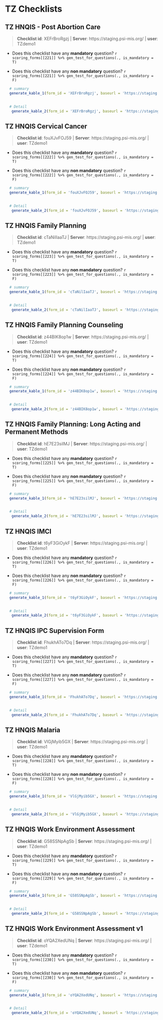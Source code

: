 # TZ Checklists {#TZ}


## TZ HNQIS - Post Abortion Care 

    
>__Checklist id__: XEFrBroRgzj   | __Server__: https://staging.psi-mis.org/ | __user__: TZdemo1 


    
- Does this checklist have any __mandatory__ question? `r scoring_forms[[221]] %>% gen_test_for_questions(., is_mandatory = T)`
    
- Does this checklist have any __non mandatory__ question? `r scoring_forms[[221]] %>% gen_test_for_questions(., is_mandatory = F)`

```r

  # summary
  generate_kable_1(form_id = 'XEFrBroRgzj', baseurl = 'https://staging.psi-mis.org/')
  

  # Detail
   generate_kable_2(form_id = 'XEFrBroRgzj', baseurl = 'https://staging.psi-mis.org/', ignore_text = T, ignore_parent = T, ignore_real_or_simulated = T)


```

## TZ HNQIS Cervical Cancer 

    
>__Checklist id__: fouXJvFOJ59   | __Server__: https://staging.psi-mis.org/ | __user__: TZdemo1 


    
- Does this checklist have any __mandatory__ question? `r scoring_forms[[222]] %>% gen_test_for_questions(., is_mandatory = T)`
    
- Does this checklist have any __non mandatory__ question? `r scoring_forms[[222]] %>% gen_test_for_questions(., is_mandatory = F)`

```r

  # summary
  generate_kable_1(form_id = 'fouXJvFOJ59', baseurl = 'https://staging.psi-mis.org/')
  

  # Detail
   generate_kable_2(form_id = 'fouXJvFOJ59', baseurl = 'https://staging.psi-mis.org/', ignore_text = T, ignore_parent = T, ignore_real_or_simulated = T)


```

## TZ HNQIS Family Planning 

    
>__Checklist id__: cTaNilIaaTJ   | __Server__: https://staging.psi-mis.org/ | __user__: TZdemo1 


    
- Does this checklist have any __mandatory__ question? `r scoring_forms[[223]] %>% gen_test_for_questions(., is_mandatory = T)`
    
- Does this checklist have any __non mandatory__ question? `r scoring_forms[[223]] %>% gen_test_for_questions(., is_mandatory = F)`

```r

  # summary
  generate_kable_1(form_id = 'cTaNilIaaTJ', baseurl = 'https://staging.psi-mis.org/')
  

  # Detail
   generate_kable_2(form_id = 'cTaNilIaaTJ', baseurl = 'https://staging.psi-mis.org/', ignore_text = T, ignore_parent = T, ignore_real_or_simulated = T)


```

## TZ HNQIS Family Planning Counseling 

    
>__Checklist id__: z44BIK8op1w   | __Server__: https://staging.psi-mis.org/ | __user__: TZdemo1 


    
- Does this checklist have any __mandatory__ question? `r scoring_forms[[224]] %>% gen_test_for_questions(., is_mandatory = T)`
    
- Does this checklist have any __non mandatory__ question? `r scoring_forms[[224]] %>% gen_test_for_questions(., is_mandatory = F)`

```r

  # summary
  generate_kable_1(form_id = 'z44BIK8op1w', baseurl = 'https://staging.psi-mis.org/')
  

  # Detail
   generate_kable_2(form_id = 'z44BIK8op1w', baseurl = 'https://staging.psi-mis.org/', ignore_text = T, ignore_parent = T, ignore_real_or_simulated = T)


```

## TZ HNQIS Family Planning: Long Acting and Permanent Methods 

    
>__Checklist id__: hE7E23silMJ   | __Server__: https://staging.psi-mis.org/ | __user__: TZdemo1 


    
- Does this checklist have any __mandatory__ question? `r scoring_forms[[225]] %>% gen_test_for_questions(., is_mandatory = T)`
    
- Does this checklist have any __non mandatory__ question? `r scoring_forms[[225]] %>% gen_test_for_questions(., is_mandatory = F)`

```r

  # summary
  generate_kable_1(form_id = 'hE7E23silMJ', baseurl = 'https://staging.psi-mis.org/')
  

  # Detail
   generate_kable_2(form_id = 'hE7E23silMJ', baseurl = 'https://staging.psi-mis.org/', ignore_text = T, ignore_parent = T, ignore_real_or_simulated = T)


```

## TZ HNQIS IMCI 

    
>__Checklist id__: t6yF3GiOykF   | __Server__: https://staging.psi-mis.org/ | __user__: TZdemo1 


    
- Does this checklist have any __mandatory__ question? `r scoring_forms[[226]] %>% gen_test_for_questions(., is_mandatory = T)`
    
- Does this checklist have any __non mandatory__ question? `r scoring_forms[[226]] %>% gen_test_for_questions(., is_mandatory = F)`

```r

  # summary
  generate_kable_1(form_id = 't6yF3GiOykF', baseurl = 'https://staging.psi-mis.org/')
  

  # Detail
   generate_kable_2(form_id = 't6yF3GiOykF', baseurl = 'https://staging.psi-mis.org/', ignore_text = T, ignore_parent = T, ignore_real_or_simulated = T)


```

## TZ HNQIS IPC Supervision Form 

    
>__Checklist id__: FhukhATo7Dq   | __Server__: https://staging.psi-mis.org/ | __user__: TZdemo1 


    
- Does this checklist have any __mandatory__ question? `r scoring_forms[[227]] %>% gen_test_for_questions(., is_mandatory = T)`
    
- Does this checklist have any __non mandatory__ question? `r scoring_forms[[227]] %>% gen_test_for_questions(., is_mandatory = F)`

```r

  # summary
  generate_kable_1(form_id = 'FhukhATo7Dq', baseurl = 'https://staging.psi-mis.org/')
  

  # Detail
   generate_kable_2(form_id = 'FhukhATo7Dq', baseurl = 'https://staging.psi-mis.org/', ignore_text = T, ignore_parent = T, ignore_real_or_simulated = T)


```

## TZ HNQIS Malaria 

    
>__Checklist id__: VlGjMyib5GX   | __Server__: https://staging.psi-mis.org/ | __user__: TZdemo1 


    
- Does this checklist have any __mandatory__ question? `r scoring_forms[[228]] %>% gen_test_for_questions(., is_mandatory = T)`
    
- Does this checklist have any __non mandatory__ question? `r scoring_forms[[228]] %>% gen_test_for_questions(., is_mandatory = F)`

```r

  # summary
  generate_kable_1(form_id = 'VlGjMyib5GX', baseurl = 'https://staging.psi-mis.org/')
  

  # Detail
   generate_kable_2(form_id = 'VlGjMyib5GX', baseurl = 'https://staging.psi-mis.org/', ignore_text = T, ignore_parent = T, ignore_real_or_simulated = T)


```

## TZ HNQIS Work Environment Assessment 

    
>__Checklist id__: G58SSNpAgSb   | __Server__: https://staging.psi-mis.org/ | __user__: TZdemo1 


    
- Does this checklist have any __mandatory__ question? `r scoring_forms[[229]] %>% gen_test_for_questions(., is_mandatory = T)`
    
- Does this checklist have any __non mandatory__ question? `r scoring_forms[[229]] %>% gen_test_for_questions(., is_mandatory = F)`

```r

  # summary
  generate_kable_1(form_id = 'G58SSNpAgSb', baseurl = 'https://staging.psi-mis.org/')
  

  # Detail
   generate_kable_2(form_id = 'G58SSNpAgSb', baseurl = 'https://staging.psi-mis.org/', ignore_text = T, ignore_parent = T, ignore_real_or_simulated = T)


```

## TZ HNQIS Work Environment Assessment v1 

    
>__Checklist id__: oYQA2XedUNq   | __Server__: https://staging.psi-mis.org/ | __user__: TZdemo1 


    
- Does this checklist have any __mandatory__ question? `r scoring_forms[[230]] %>% gen_test_for_questions(., is_mandatory = T)`
    
- Does this checklist have any __non mandatory__ question? `r scoring_forms[[230]] %>% gen_test_for_questions(., is_mandatory = F)`

```r

  # summary
  generate_kable_1(form_id = 'oYQA2XedUNq', baseurl = 'https://staging.psi-mis.org/')
  

  # Detail
   generate_kable_2(form_id = 'oYQA2XedUNq', baseurl = 'https://staging.psi-mis.org/', ignore_text = T, ignore_parent = T, ignore_real_or_simulated = T)


```

